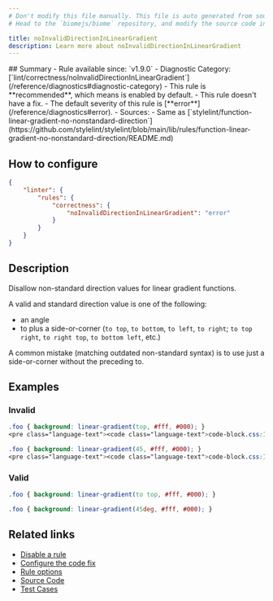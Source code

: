 ```yaml
---
# Don't modify this file manually. This file is auto generated from source, and you will lose your changes next time the website is built.
# Head to the `biomejs/biome` repository, and modify the source code in there.

title: noInvalidDirectionInLinearGradient
description: Learn more about noInvalidDirectionInLinearGradient
---
```


<Tabs>
<TabItem label="CSS" icon="seti:css">
## Summary
- Rule available since: `v1.9.0`
- Diagnostic Category: [`lint/correctness/noInvalidDirectionInLinearGradient`](/reference/diagnostics#diagnostic-category)
- This rule is **recommended**, which means is enabled by default.
- This rule doesn't have a fix.
- The default severity of this rule is [**error**](/reference/diagnostics#error).
- Sources: 
  - Same as [`stylelint/function-linear-gradient-no-nonstandard-direction`](https://github.com/stylelint/stylelint/blob/main/lib/rules/function-linear-gradient-no-nonstandard-direction/README.md)

## How to configure
```json title="biome.json"
{
	"linter": {
		"rules": {
			"correctness": {
				"noInvalidDirectionInLinearGradient": "error"
			}
		}
	}
}

```
## Description
Disallow non-standard direction values for linear gradient functions.

A valid and standard direction value is one of the following:

- an angle
- to plus a side-or-corner (`to top`, `to bottom`, `to left`, `to right`; `to top right`, `to right top`, `to bottom left`, etc.)

A common mistake (matching outdated non-standard syntax) is to use just a side-or-corner without the preceding to.

## Examples

### Invalid

```css
.foo { background: linear-gradient(top, #fff, #000); }
<pre class="language-text"><code class="language-text">code-block.css:1:36 <a href="https://biomejs.dev/linter/rules/no-invalid-direction-in-linear-gradient">lint/correctness/noInvalidDirectionInLinearGradient</a> ━━━━━━━━━━━━━━━━━━━━━━━━━━━━<br /><br />  <strong><span style="color: Tomato;">✖</span></strong> <span style="color: Tomato;">Unexpected nonstandard direction</span><br />  <br />  <strong><span style="color: Tomato;">&gt;</span></strong> <strong>1 │ </strong>.foo &#123; background: linear-gradient(top, #fff, #000); &#125;<br />   <strong>   │ </strong>                                   <strong><span style="color: Tomato;">^</span></strong><strong><span style="color: Tomato;">^</span></strong><strong><span style="color: Tomato;">^</span></strong><br />    <strong>2 │ </strong><br />  <br />  <strong><span style="color: lightgreen;">ℹ</span></strong> <span style="color: lightgreen;">You should fix the direction value to follow the syntax.</span><br />  <br />  <strong><span style="color: lightgreen;">ℹ</span></strong> <span style="color: lightgreen;">See </span><span style="color: lightgreen;"><a href="https://developer.mozilla.org/en-US/docs/Web/CSS/gradient/linear-gradient">MDN web docs</a></span><span style="color: lightgreen;"> for more details.</span><br />  <br /></code></pre>

```

```css
.foo { background: linear-gradient(45, #fff, #000); }
<pre class="language-text"><code class="language-text">code-block.css:1:36 <a href="https://biomejs.dev/linter/rules/no-invalid-direction-in-linear-gradient">lint/correctness/noInvalidDirectionInLinearGradient</a> ━━━━━━━━━━━━━━━━━━━━━━━━━━━━<br /><br />  <strong><span style="color: Tomato;">✖</span></strong> <span style="color: Tomato;">Unexpected nonstandard direction</span><br />  <br />  <strong><span style="color: Tomato;">&gt;</span></strong> <strong>1 │ </strong>.foo &#123; background: linear-gradient(45, #fff, #000); &#125;<br />   <strong>   │ </strong>                                   <strong><span style="color: Tomato;">^</span></strong><strong><span style="color: Tomato;">^</span></strong><br />    <strong>2 │ </strong><br />  <br />  <strong><span style="color: lightgreen;">ℹ</span></strong> <span style="color: lightgreen;">You should fix the direction value to follow the syntax.</span><br />  <br />  <strong><span style="color: lightgreen;">ℹ</span></strong> <span style="color: lightgreen;">See </span><span style="color: lightgreen;"><a href="https://developer.mozilla.org/en-US/docs/Web/CSS/gradient/linear-gradient">MDN web docs</a></span><span style="color: lightgreen;"> for more details.</span><br />  <br /></code></pre>

```

### Valid

```css
.foo { background: linear-gradient(to top, #fff, #000); }
```

```css
.foo { background: linear-gradient(45deg, #fff, #000); }
```

## Related links

- [Disable a rule](/linter/#disable-a-rule)
- [Configure the code fix](/linter#configure-the-code-fix)
- [Rule options](/linter/#rule-options)
- [Source Code](https://github.com/biomejs/biome/blob/main/crates/biome_css_analyze/src/lint/correctness/no_invalid_direction_in_linear_gradient.rs)
- [Test Cases](https://github.com/biomejs/biome/blob/main/crates/biome_css_analyze/tests/specs/correctness/noInvalidDirectionInLinearGradient)

</TabItem>
</Tabs>

